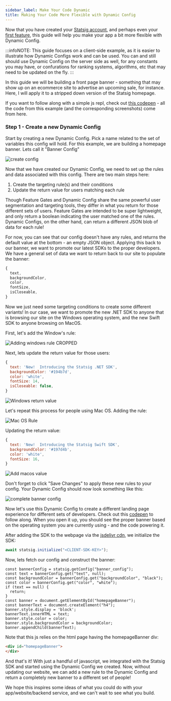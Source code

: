```yaml
---
sidebar_label: Make Your Code Dynamic
title: Making Your Code More Flexible with Dynamic Config
---
```



Now that you have created your [Statsig account](/#account-sign-up-and-api-key), and perhaps even your [first feature](/first-feature), this guide will help you make your app a bit more flexible with Dynamic Config.

:::infoNOTE: This guide focuses on a client-side example, as it is easier to illustrate how Dynamic Configs work and can be used.  You can and still should use
Dynamic Config on the server side as well, for any constants you may have, or confurations for ranking systems, algorithms, etc that may need to be updated on the fly.
:::

In this guide we will be building a front page banner - something that may show up on an ecommerce site to advertise an upcoming sale, for instance.
Here, I will apply it to a stripped down version of the Statsig homepage.

If you want to follow along with a simple js repl, check out [this codepen](https://codepen.io/tore-statsig/pen/mdWEajo) -
all the code from this example (and the corresponding screenshots) come from here.

### Step 1 - Create a new Dynamic Config

Start by creating a new Dynamic Config. Pick a name related to the set of variables this config will hold. For this example, we are building a homepage banner.
Lets call it "Banner Config"

![create config](https://user-images.githubusercontent.com/74584483/118543196-d4a2ea00-b708-11eb-85b2-78251d9fb70f.png)

Now that we have created our Dynamic Config, we need to set up the rules and data associated with this config.  There are two main steps here:

1. Create the targeting rule(s) and their conditions
2. Update the return value for users matching each rule

Though Feature Gates and Dynamic Config share the same powerful user segmentation and targeting tools, they differ in what you return for those different sets of users.  Feature Gates are intended to be super lightweight, and only return a boolean indicating the user matched one of the rules.  Dynamic Configs, on the other hand, can return a different JSON blob of data for each rule!

For now, you can see that our config doesn't have any rules, and returns the default value at the bottom - an empty JSON object.  Applying this back to our banner, we want to promote our latest SDKs to the proper developers.  We have a general set of data we want to return back to our site to populate the banner:

```js
{
  text,
  backgroundColor,
  color,
  fontSize,
  isCloseable,
}
```

Now we just need some targeting conditions to create some different variants!  In our case, we want to promote the new .NET SDK to anyone that is browsing our site on the Windows operating system, and the new Swift SDK to anyone browsing on MacOS.

First, let's add the Window's rule:

![Adding windows rule CROPPED](https://user-images.githubusercontent.com/74584483/118543443-20559380-b709-11eb-8f4d-d39fe910576e.jpg)

Next, lets update the return value for those users:

```js
{
  text: 'New!  Introducing the Statsig .NET SDK',
  backgroundColor: '#194b7d',
  color: 'white',
  fontSize: 14,
  isCloseable: false,
}
```

![Windows return value](https://user-images.githubusercontent.com/74584483/118543529-36fbea80-b709-11eb-805a-84242c0d2721.png)

Let's repeat this process for people using Mac OS.  Adding the rule:

![Mac OS Rule](https://user-images.githubusercontent.com/74584483/118543604-56931300-b709-11eb-8df1-dc3fc0852b37.png)

Updating the return value:

```js
{
  text: 'New!  Introducing the Statsig Swift SDK',
  backgroundColor: '#197d4b',
  color: 'white',
  fontSize: 16,
}
```

![Add macos value](https://user-images.githubusercontent.com/74584483/118543634-601c7b00-b709-11eb-8f91-b176e33811eb.png)

Don't forget to click "Save Changes" to apply these new rules to your config.  Your Dynamic Config should now look something like this:

![complete banner config](https://user-images.githubusercontent.com/74584483/118544807-ab835900-b70a-11eb-9a8c-25ed80f39ba4.png)

Now let's use this Dynamic Config to create a different landing page experience for different sets of developers.  Check out this [codepen](https://codepen.io/tore-statsig/pen/mdWEajo) to follow along.  When you open it up, you should see the proper banner based on the operating system you are currently using - and the code powering it.

After adding the SDK to the webpage via the [jsdelivr cdn](https://www.jsdelivr.com/package/npm/statsig-js), we initialize the SDK:

```js
await statsig.initialize("<CLIENT-SDK-KEY>");
```

Now, lets fetch our config and construct the banner:

```
const bannerConfig = statsig.getConfig("banner_config");
const text = bannerConfig.get("text", null);
const backgroundColor = bannerConfig.get("backgroundColor", "black");
const color = bannerConfig.get("color", "white");
if (text == null) {
  return;
}
const banner = document.getElementById("homepageBanner");
const bannerText = document.createElement("h4");
banner.style.display = 'block';
bannerText.innerHTML = text;
banner.style.color = color;
banner.style.backgroundColor = backgroundColor;
banner.appendChild(bannerText);
```

Note that this js relies on the html page having the homepageBanner div:

```html
<div id="homepageBanner">
</div>
```

And that's it!   With just a handful of javascript, we integrated with the Statsig SDK and started using the Dynamic Config we created.  Now, without updating our website, we can add a new rule to the Dynamic Config and return a completely new banner to a different set of people!

We hope this inspires some ideas of what you could do with your app/website/backend service, and we can't wait to see what you build.
